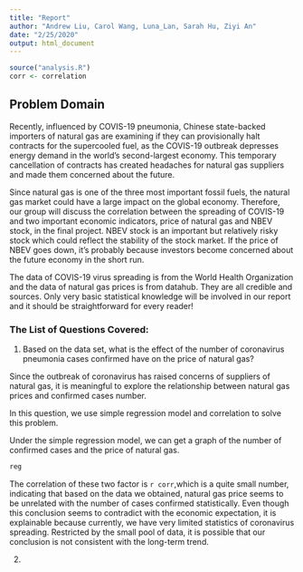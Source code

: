 ```yaml
---
title: "Report"
author: "Andrew Liu, Carol Wang, Luna_Lan, Sarah Hu, Ziyi An"
date: "2/25/2020"
output: html_document
---
```


```r
source("analysis.R")
corr <- correlation
```

## Problem Domain

Recently, influenced by COVIS-19 pneumonia, Chinese state-backed importers of natural gas are examining if they can provisionally halt contracts for the supercooled fuel, as the COVIS-19 outbreak depresses energy demand in the world’s second-largest economy. This temporary cancellation of contracts has created headaches for natural gas suppliers and made them concerned about the future.

Since natural gas is one of the three most important fossil fuels, the natural gas market could have a large impact on the global economy. Therefore, our group will discuss the correlation between the spreading of COVIS-19 and two important economic indicators, price of natural gas and NBEV stock, in the final project. NBEV stock is an important but relatively risky stock which could reflect the stability of the stock market. If the price of NBEV goes down, it’s probably because investors become concerned about the future economy in the short run.

The data of COVIS-19 virus spreading is from the World Health Organization and the data of natural gas prices is from datahub. They are all credible and sources. Only very basic statistical knowledge will be involved in our report and it should be straightforward for every reader!


### The List of Questions Covered:
1. Based on the data set, what is the effect of the number of coronavirus pneumonia cases confirmed have on the price of natural gas?

Since the outbreak of coronavirus has raised concerns of suppliers of natural gas, it is meaningful to explore the relationship between natural gas prices and confirmed cases number.

In this question, we use simple regression model and correlation to solve this problem. 

Under the simple regression model, we can get a graph of the number of confirmed cases and the price of natural gas.
```r
reg
```

The correlation of these two factor is `r corr`,which is a quite small number, indicating that based on the data we obtained, natural gas price seems to be unrelated with the number of cases confirmed statistically. Even though this conclusion seems to contradict with the economic expectation, it is explainable because currently, we have very limited statistics of coronavirus spreading. Restricted by the small pool of data, it is possible that our conclusion is not consistent with the long-term trend.



2. 
